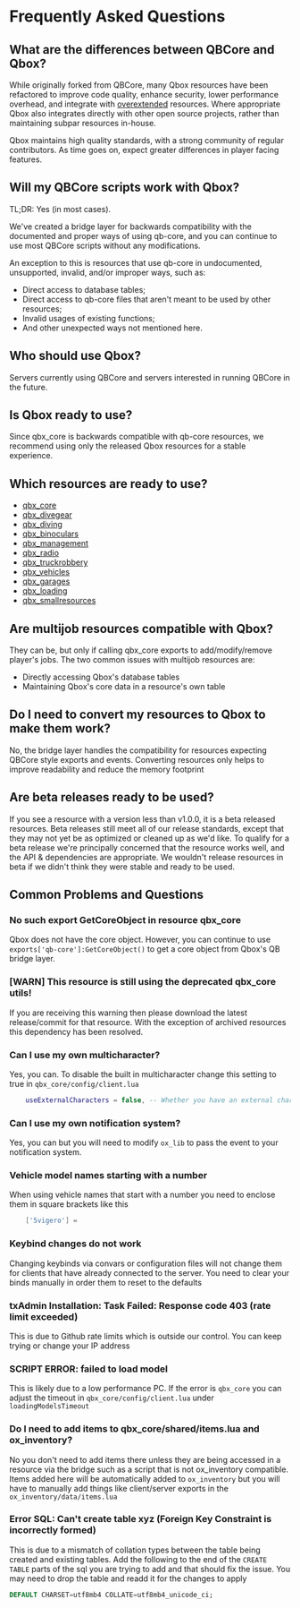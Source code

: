 # Frequently Asked Questions

## What are the differences between QBCore and Qbox?

While originally forked from QBCore, many Qbox resources have been refactored to improve code quality, enhance security, lower performance overhead, and integrate with [overextended](https://overextended.dev) resources.
Where appropriate Qbox also integrates directly with other open source projects, rather than maintaining subpar resources in-house.

Qbox maintains high quality standards, with a strong community of regular contributors.
As time goes on, expect greater differences in player facing features.

## Will my QBCore scripts work with Qbox?

TL;DR: Yes (in most cases).

We've created a bridge layer for backwards compatibility with the documented and proper ways of using qb-core,
and you can continue to use most QBCore scripts without any modifications.

An exception to this is resources that use qb-core in undocumented, unsupported, invalid, and/or improper ways, such as:
- Direct access to database tables;
- Direct access to qb-core files that aren't meant to be used by other resources;
- Invalid usages of existing functions;
- And other unexpected ways not mentioned here.

## Who should use Qbox?

Servers currently using QBCore and servers interested in running QBCore in the future.

## Is Qbox ready to use?

Since qbx_core is backwards compatible with qb-core resources, we recommend using only the released Qbox resources for a stable experience.

## Which resources are ready to use?

- [qbx_core](./resources/qbx_core)
- [qbx_divegear](./resources/qbx_divegear)
- [qbx_diving](./resources/qbx_diving)
- [qbx_binoculars](./resources/qbx_binoculars)
- [qbx_management](./resources/qbx_management)
- [qbx_radio](./resources/qbx_radio)
- [qbx_truckrobbery](./resources/qbx_truckrobbery)
- [qbx_vehicles](./resources/qbx_vehicles)
- [qbx_garages](./resources/qbx_garages)
- [qbx_loading](./resources/qbx_loading)
- [qbx_smallresources](./resources/qbx_smallresources)

## Are multijob resources compatible with Qbox?

They can be, but only if calling qbx_core exports to add/modify/remove player's jobs.
The two common issues with multijob resources are:
- Directly accessing Qbox's database tables
- Maintaining Qbox's core data in a resource's own table

## Do I need to convert my resources to Qbox to make them work?

No, the bridge layer handles the compatibility for resources expecting QBCore style exports and events. Converting resources only helps to improve readability and reduce the memory footprint

## Are beta releases ready to be used?

If you see a resource with a version less than v1.0.0, it is a beta released resources.
Beta releases still meet all of our release standards, except that they may not yet be as optimized or cleaned up as we'd like.
To qualify for a beta release we're principally concerned that the resource works well, and the API & dependencies are appropriate.
We wouldn't release resources in beta if we didn't think they were stable and ready to be used.

## Common Problems and Questions

### No such export GetCoreObject in resource qbx_core

Qbox does not have the core object. However, you can continue to use `exports['qb-core']:GetCoreObject()` to get a core object from Qbox's QB bridge layer.

### [WARN] This resource is still using the deprecated qbx_core utils! ###

If you are receiving this warning then please download the latest release/commit for that resource. With the exception of archived resources this dependency has been resolved.

### Can I use my own multicharacter?

Yes, you can. To disable the built in multicharacter change this setting to true in `qbx_core/config/client.lua`
```lua filename="qbx_core/config/client.lua"
    useExternalCharacters = false, -- Whether you have an external character management resource. (If true, disables the character management inside the core)
```

### Can I use my own notification system?

Yes, you can but you will need to modify `ox_lib` to pass the event to your notification system.

### Vehicle model names starting with a number

When using vehicle names that start with a number you need to enclose them in square brackets like this
```lua
    ['5vigero'] =
```

### Keybind changes do not work

Changing keybinds via convars or configuration files will not change them for clients that have already connected to the server. You need to clear your binds manually in order them to reset to the defaults

### txAdmin Installation: Task Failed: Response code 403 (rate limit exceeded)

This is due to Github rate limits which is outside our control. You can keep trying or change your IP address 

### SCRIPT ERROR: failed to load model

This is likely due to a low performance PC. If the error is `qbx_core` you can adjust the timeout in `qbx_core/config/client.lua` under `loadingModelsTimeout`

### Do I need to add items to qbx_core/shared/items.lua and ox_inventory?

No you don't need to add items there unless they are being accessed in a resource via the bridge such as a script that is not ox_inventory compatible. Items added here will be automatically added to `ox_inventory` but you will have to manually add things like client/server exports in the `ox_inventory/data/items.lua`

### Error SQL: Can't create table xyz (Foreign Key Constraint is incorrectly formed)

This is due to a mismatch of collation types between the table being created and existing tables. Add the following to the end of the `CREATE TABLE` parts of the sql you are trying to add and that should fix the issue. You may need to drop the table and readd it for the changes to apply
```sql
DEFAULT CHARSET=utf8mb4 COLLATE=utf8mb4_unicode_ci;
```